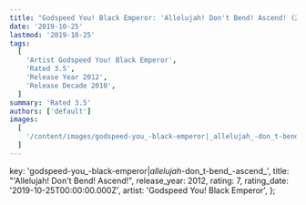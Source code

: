 ```yaml
---
title: "Godspeed You! Black Emperor: 'Allelujah! Don't Bend! Ascend! (2012)"
date: '2019-10-25'
lastmod: '2019-10-25'
tags:
  [
    'Artist Godspeed You! Black Emperor',
    'Rated 3.5',
    'Release Year 2012',
    'Release Decade 2010',
  ]
summary: 'Rated 3.5'
authors: ['default']
images:
  [
    '/content/images/godspeed-you_-black-emperor|_allelujah_-don_t-bend_-ascend_.jpg',
  ]
---
```


  key: 'godspeed-you_-black-emperor|_allelujah_-don_t-bend_-ascend_',
  title: "'Allelujah! Don't Bend! Ascend!",
  release_year: 2012,
  rating: 7,
  rating_date: '2019-10-25T00:00:00.000Z',
  artist: 'Godspeed You! Black Emperor',
};

<MusicRating data={data} />
